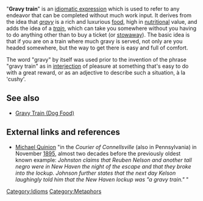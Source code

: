 "'''Gravy train'''" is an [[Idiom|idiomatic expression]] which is used to refer to any endeavor that can be completed without much work input.  It derives from the idea that ''[[gravy]]'' is a rich and luxurious [[food]], high in [[nutrition]]al value, and adds the idea of a ''[[train]]'', which can take you somewhere without you having to do anything other than to buy a ticket (or [[stowaway]]).  The basic idea is that if you are on a train where much gravy is served, not only are you headed somewhere, but the way to get there is easy and full of comfort. 

The word "gravy" by itself was used prior to the invention of the phrase "gravy train" as in [[interjection]] of pleasure at something that's easy to do with a great reward, or as an adjective to describe such a situation, à la 'cushy'.

==See also==
*[[Gravy Train (Dog Food)]]

==External links and references==
*[http://www.worldwidewords.org/qa/qa-gra4.htm Michael Quinion] "in the ''Courier of Connellsville'' (also in Pennsylvania) in November [[1895]], almost two decades before the previously oldest known example: ''Johnston claims that Reuben Nelson and another tall negro were in New Haven the night of the escape and that they broke into the lockup. Johnson further states that the next day Kelson laughingly told him that the New Haven lockup was "a gravy train." '' "

[[Category:Idioms]]
[[Category:Metaphors]]